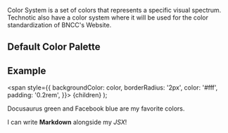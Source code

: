 

Color System is a set of colors that represents a specific visual spectrum. Technotic also have a color system where it will be used for the color standardization of BNCC's Website.

## Default Color Palette

<ColorPalette />

## Example

  <span
    style={{
      backgroundColor: color,
      borderRadius: '2px',
      color: '#fff',
      padding: '0.2rem',
    }}>
    {children}
  </span>
);

<Highlight color="#25c2a0">Docusaurus green</Highlight> and <Highlight color="#1877F2">Facebook blue</Highlight> are my favorite colors.

I can write **Markdown** alongside my _JSX_!